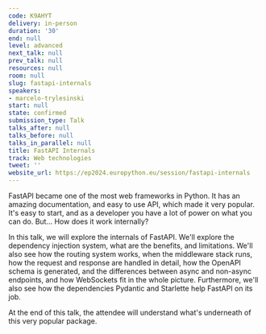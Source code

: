 ```yaml
---
code: K9AHYT
delivery: in-person
duration: '30'
end: null
level: advanced
next_talk: null
prev_talk: null
resources: null
room: null
slug: fastapi-internals
speakers:
- marcelo-trylesinski
start: null
state: confirmed
submission_type: Talk
talks_after: null
talks_before: null
talks_in_parallel: null
title: FastAPI Internals
track: Web technologies
tweet: ''
website_url: https://ep2024.europython.eu/session/fastapi-internals
---
```


FastAPI became one of the most web frameworks in Python. It has an amazing documentation, and easy to use API, which made it very popular. It's easy to start, and as a developer you have a lot of power on what you can do. But... How does it work internally?

In this talk, we will explore the internals of FastAPI. We'll explore the dependency injection system, what are the benefits, and limitations. We'll also see how the routing system works, when the middleware stack runs, how the request and response are handled in detail, how the OpenAPI schema is generated, and the differences between async and non-async endpoints, and how WebSockets fit in the whole picture. Furthermore, we'll also see how the dependencies Pydantic and Starlette help FastAPI on its job.

At the end of this talk, the attendee will understand what's underneath of this very popular package.
